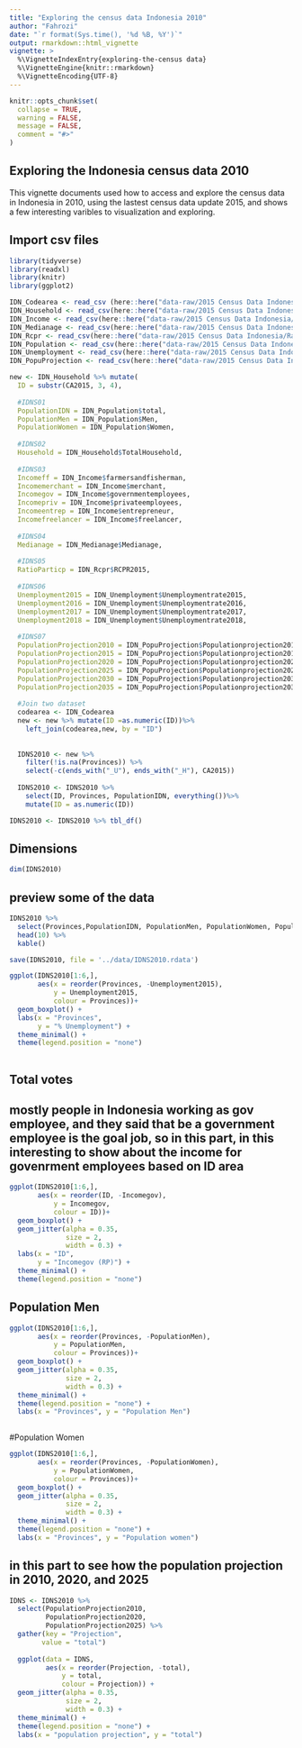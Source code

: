 ```yaml
---
title: "Exploring the census data Indonesia 2010"
author: "Fahrozi" 
date: "`r format(Sys.time(), '%d %B, %Y')`"
output: rmarkdown::html_vignette
vignette: >
  %\VignetteIndexEntry{exploring-the-census data}
  %\VignetteEngine{knitr::rmarkdown}
  %\VignetteEncoding{UTF-8}
---
```


```r
knitr::opts_chunk$set(
  collapse = TRUE,
  warning = FALSE,
  message = FALSE,
  comment = "#>"
)
```

## Exploring the Indonesia census data 2010

This vignette documents used how to access and explore the census data in Indonesia in 2010, using the lastest census data update 2015, and shows a few interesting varibles to visualization and exploring.

##

## Import csv files

```r
library(tidyverse)
library(readxl)
library(knitr)
library(ggplot2)

IDN_Codearea <- read_csv (here::here("data-raw/2015 Census Data Indonesia/Code Area.csv"))
IDN_Household <- read_csv(here::here("data-raw/2015 Census Data Indonesia/Household 2015.csv"))
IDN_Income <- read_csv(here::here("data-raw/2015 Census Data Indonesia/Income based on type of jobs.csv"))
IDN_Medianage <- read_csv(here::here("data-raw/2015 Census Data Indonesia/Median age female married.csv"))
IDN_Rcpr <- read_csv(here::here("data-raw/2015 Census Data Indonesia/Ratio of Crude Participation Rate in univ 2015.csv"))
IDN_Population <- read_csv(here::here("data-raw/2015 Census Data Indonesia/TotalPopulation.csv"))
IDN_Unemployment <- read_csv(here::here("data-raw/2015 Census Data Indonesia/Unemployment rate.csv"))
IDN_PopuProjection <- read_csv(here::here("data-raw/2015 Census Data Indonesia/indo_12  population projection 2015.csv"))

new <- IDN_Household %>% mutate(
  ID = substr(CA2015, 3, 4),
  
  #IDNS01
  PopulationIDN = IDN_Population$total,
  PopulationMen = IDN_Population$Men,
  PopulationWomen = IDN_Population$Women,
  
  #IDNS02
  Household = IDN_Household$TotalHousehold,
  
  #IDNS03
  Incomeff = IDN_Income$farmersandfisherman,
  Incomemerchant = IDN_Income$merchant,
  Incomegov = IDN_Income$governmentemployees,
  Incomepriv = IDN_Income$privateemployees,
  Incomeentrep = IDN_Income$entrepreneur,
  Incomefreelancer = IDN_Income$freelancer,
  
  #IDNS04
  Medianage = IDN_Medianage$Medianage,
  
  #IDNS05
  RatioParticp = IDN_Rcpr$RCPR2015,
  
  #IDNS06
  Unemployment2015 = IDN_Unemployment$Unemploymentrate2015,
  Unemployment2016 = IDN_Unemployment$Unemploymentrate2016,
  Unemployment2017 = IDN_Unemployment$Unemploymentrate2017,
  Unemployment2018 = IDN_Unemployment$Unemploymentrate2018,
  
  #IDNS07
  PopulationProjection2010 = IDN_PopuProjection$Populationprojection2010,
  PopulationProjection2015 = IDN_PopuProjection$Populationprojection2015,
  PopulationProjection2020 = IDN_PopuProjection$Populationprojection2020,
  PopulationProjection2025 = IDN_PopuProjection$Populationprojection2025,
  PopulationProjection2030 = IDN_PopuProjection$Populationprojection2030,
  PopulationProjection2035 = IDN_PopuProjection$Populationprojection2035)
  
  #Join two dataset
  codearea <- IDN_Codearea
  new <- new %>% mutate(ID =as.numeric(ID))%>%
    left_join(codearea,new, by = "ID")
    
  
  IDNS2010 <- new %>%
    filter(!is.na(Provinces)) %>%
    select(-c(ends_with("_U"), ends_with("_H"), CA2015))
    
  IDNS2010 <- IDNS2010 %>%
    select(ID, Provinces, PopulationIDN, everything())%>%
    mutate(ID = as.numeric(ID))

IDNS2010 <- IDNS2010 %>% tbl_df()
```

## Dimensions

``` r
dim(IDNS2010)
```

## preview some of the data

```r
IDNS2010 %>%
  select(Provinces,PopulationIDN, PopulationMen, PopulationWomen, PopulationProjection2010, PopulationProjection2035, Incomegov, Medianage, Unemployment2015) %>%
  head(10) %>%
  kable()

save(IDNS2010, file = '../data/IDNS2010.rdata')
```

```r
ggplot(IDNS2010[1:6,],
       aes(x = reorder(Provinces, -Unemployment2015),
           y = Unemployment2015,
           colour = Provinces))+
  geom_boxplot() +
  labs(x = "Provinces",
       y = "% Unemployment") +
  theme_minimal() +
  theme(legend.position = "none")
  
```

## Total votes
## mostly people in Indonesia working as gov employee, and they said that be a government employee is the goal job, so in this part, in this interesting to show about the income for govenrment employees based on ID area

```r
ggplot(IDNS2010[1:6,],
       aes(x = reorder(ID, -Incomegov),
           y = Incomegov,
           colour = ID))+
  geom_boxplot() +
  geom_jitter(alpha = 0.35,
              size = 2,
              width = 0.3) +
  labs(x = "ID",
       y = "Incomegov (RP)") +
  theme_minimal() +
  theme(legend.position = "none")
```

## Population Men

```r
ggplot(IDNS2010[1:6,],
       aes(x = reorder(Provinces, -PopulationMen),
           y = PopulationMen,
           colour = Provinces))+
  geom_boxplot() +
  geom_jitter(alpha = 0.35,
              size = 2,
              width = 0.3) +
  theme_minimal() +
  theme(legend.position = "none") +
  labs(x = "Provinces", y = "Population Men") 
  
```
#Population Women

```r
ggplot(IDNS2010[1:6,],
       aes(x = reorder(Provinces, -PopulationWomen),
           y = PopulationWomen,
           colour = Provinces))+
  geom_boxplot() +
  geom_jitter(alpha = 0.35,
              size = 2,
              width = 0.3) +
  theme_minimal() +
  theme(legend.position = "none") +
  labs(x = "Provinces", y = "Population women")
```

## in this part to see how the population projection in 2010, 2020, and 2025

```r

IDNS <- IDNS2010 %>%
  select(PopulationProjection2010, 
         PopulationProjection2020, 
         PopulationProjection2025) %>%
  gather(key = "Projection",
        value = "total") 
  
  ggplot(data = IDNS,
         aes(x = reorder(Projection, -total),
             y = total,
             colour = Projection)) +
  geom_jitter(alpha = 0.35,
              size = 2,
              width = 0.3) +
  theme_minimal() +
  theme(legend.position = "none") +
  labs(x = "population projection", y = "total")
  
```



